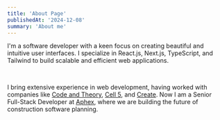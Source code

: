 ```yaml
---
title: 'About Page'
publishedAt: '2024-12-08'
summary: 'About me'
---
```


I'm a software developer with a keen focus on creating beautiful and intuitive user interfaces.
I specialize in React.js, Next.js, TypeScript, and Tailwind to build scalable and efficient web applications.

<br />

I bring extensive experience in web development, having worked with companies like [Code and Theory](https://www.codeandtheory.com/), [Cell 5](https://www.cell5.co.uk/), and [Create](https://www.create.xyz/).
Now I am a Senior Full-Stack Developer at [Aphex](https://aphex.co/), where we are building the future of construction software planning.

<br />
